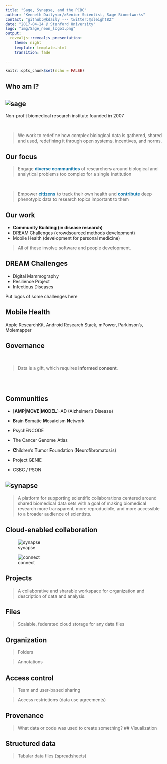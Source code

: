 ```yaml
---
title: "Sage, Synapse, and the PCBC"
author: "Kenneth Daily<br/>Senior Scientist, Sage Bionetworks"
contact: "github:@kdaily --- twitter:@sleight82"
date: "2017-04-24 @ Stanford University"
logo: "img/Sage_neon_logo1.png"
output:
  revealjs::revealjs_presentation:
    theme: night
    template: template.html
    transition: fade
    
---
```


```r
knitr::opts_chunk$set(echo = FALSE)
```

## Who am I?

## {data-background="img/iu_sample_gates.png"}

## {data-background="img/uci.png"}

## {data-background="img/nih_clinical_center.png"}

## {data-background="img/seattle.png"}

## ![sage](img/Sage_neon_logo1.png)

Non-profit biomedical research institute founded in 2007

<br/>

> We work to redefine how complex biological data is gathered, shared and used, redefining it through open systems, incentives, and norms.

## Our focus

> Engage <span style="color: #177bad">**diverse communities**</span> of researchers around biological and analytical problems too complex for a single institution

<br/>

> Empower <span style="color: #177bad">**citizens**</span> to track their own health and <span style="color: #177bad">**contribute**</span> deep phenotypic data to research topics important to them


## Our work

- **Community Building (in disease research)**
- DREAM Challenges (crowdsourced methods development)
- Mobile Health (development for personal medicine)

> All of these involve software and people development.

## DREAM Challenges

- Digital Mammography
- Resilience Project
- Infectious Diseases

Put logos of some challenges here

## Mobile Health

Apple ResearchKit, Android Research Stack, mPower, Parkinson's, Molemapper

## Governance
<br/>

> Data is a gift, which requires **informed consent**.

<br/>
<br/>

## Communities

- [**AMP**|**MOVE**|**MODEL**]-AD (Alzheimer's Disease)
- **B**rain **S**omatic **M**osaicism **N**etwork
- PsychENCODE

- The Cancer Genome Atlas
- **C**hildren's **T**umor **F**oundation (Neurofibromatosis)
- Project GENIE
- CSBC / PSON

## ![synapse](img/newsynapse.png)

> A platform for supporting scientific collaborations centered around shared biomedical data sets with a goal of making biomedical research more transparent, more reproducible, and more accessible to a broader audience of scientists.

## Cloud-enabled collaboration {data-transition="fade"}

![synapse](img/cloud_synapse.png)

![connect](img/connect2synapse.png)

## Projects

> A collaborative and sharable workspace for organization and description of data and analysis.

## Files

> Scalable, federated cloud storage for any data files

## Organization

> Folders

> Annotations

## Access control

> Team and user-based sharing

> Access restrictions (data use agreements)

## Provenance

> What data or code was used to create something?
## Visualization

## Structured data

> Tabular data files (spreadsheets)